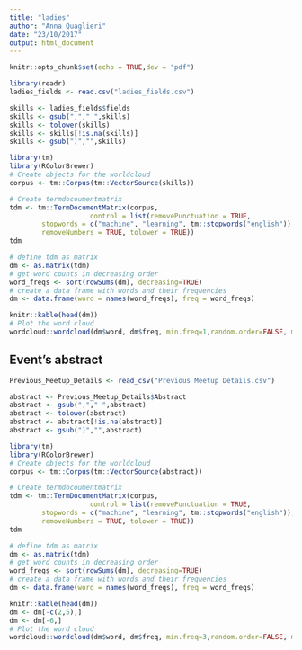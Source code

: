 ```yaml
---
title: "ladies"
author: "Anna Quaglieri"
date: "23/10/2017"
output: html_document
---
```


```r
knitr::opts_chunk$set(echo = TRUE,dev = "pdf")
```

```r
library(readr)
ladies_fields <- read.csv("ladies_fields.csv")

skills <- ladies_fields$fields
skills <- gsub(","," ",skills)
skills <- tolower(skills)
skills <- skills[!is.na(skills)]
skills <- gsub(")","",skills)

library(tm)
library(RColorBrewer)
# Create objects for the worldcloud
corpus <- tm::Corpus(tm::VectorSource(skills))

# Create termdocoumentmatrix
tdm <- tm::TermDocumentMatrix(corpus,
                    control = list(removePunctuation = TRUE,
        stopwords = c("machine", "learning", tm::stopwords("english")),
        removeNumbers = TRUE, tolower = TRUE))   
tdm

# define tdm as matrix
dm <- as.matrix(tdm)
# get word counts in decreasing order
word_freqs <- sort(rowSums(dm), decreasing=TRUE) 
# create a data frame with words and their frequencies
dm <- data.frame(word = names(word_freqs), freq = word_freqs)

knitr::kable(head(dm))
# Plot the word cloud
wordcloud::wordcloud(dm$word, dm$freq, min.freq=1,random.order=FALSE, max.words = 100, colors=brewer.pal(8, "Dark2"))
```

## Event's abstract


```r
Previous_Meetup_Details <- read_csv("Previous Meetup Details.csv")

abstract <- Previous_Meetup_Details$Abstract
abstract <- gsub(","," ",abstract)
abstract <- tolower(abstract)
abstract <- abstract[!is.na(abstract)]
abstract <- gsub(")","",abstract)

library(tm)
library(RColorBrewer)
# Create objects for the worldcloud
corpus <- tm::Corpus(tm::VectorSource(abstract))

# Create termdocoumentmatrix
tdm <- tm::TermDocumentMatrix(corpus,
                    control = list(removePunctuation = TRUE,
        stopwords = c("machine", "learning", tm::stopwords("english")),
        removeNumbers = TRUE, tolower = TRUE))   
tdm

# define tdm as matrix
dm <- as.matrix(tdm)
# get word counts in decreasing order
word_freqs <- sort(rowSums(dm), decreasing=TRUE) 
# create a data frame with words and their frequencies
dm <- data.frame(word = names(word_freqs), freq = word_freqs)

knitr::kable(head(dm))
dm <- dm[-c(2,5),]
dm <- dm[-6,]
# Plot the word cloud
wordcloud::wordcloud(dm$word, dm$freq, min.freq=3,random.order=FALSE, max.words = 100, colors=brewer.pal(8, "Dark2"))


```


